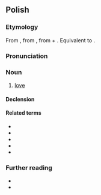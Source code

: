 ==Polish==

===Etymology===
From {{inh|pl|zlw-opl|miłość}}, from {{inh|pl|sla-pro|*milostь}}, from {{m|sla-pro|*milъ||sweet, dear}} + {{m|sla-pro|*-ostь}}. Equivalent to {{suffix|pl|miły|ość}}.

===Pronunciation===
{{pl-p|a=Pl-miłość.ogg}}

===Noun===
{{pl-noun|f}}

# [[love]]

====Declension====
{{pl-decl-noun-f}}

====Related terms====
* {{l|pl|miłosny}}
* {{l|pl|miłośnik|g=m}}
* {{l|pl|miłośniczka|g=f}}
* {{l|pl|miłostka|g=f}}
* {{l|pl|miłować}}

===Further reading===
* {{R:pl:WSJP}}
* {{R:PWN}}

{{C|pl|Love}}